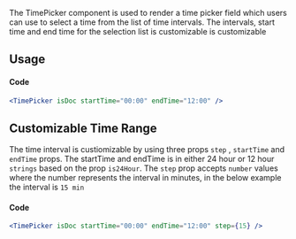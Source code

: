 
The TimePicker component is used to render a time picker field which users can use to select a time from the list of
time intervals. The intervals, start time and end time for the selection list is customizable is customizable

## Usage

<TimePicker isDoc startTime="00:00" endTime="12:00" />

#### Code

```jsx
<TimePicker isDoc startTime="00:00" endTime="12:00" />
```

## Customizable Time Range

The time interval is custiomizable by using three props `step` , `startTime` and `endTime` props.
The startTime and endTime is in either 24 hour or 12 hour `strings` based on the prop `is24Hour`.
The `step` prop accepts `number` values where the number represents the interval in minutes, in the below
example the interval is `15 min`

<TimePicker isDoc startTime="00:00" endTime="12:00" step={15} />

#### Code

```jsx
<TimePicker isDoc startTime="00:00" endTime="12:00" step={15} />
```
